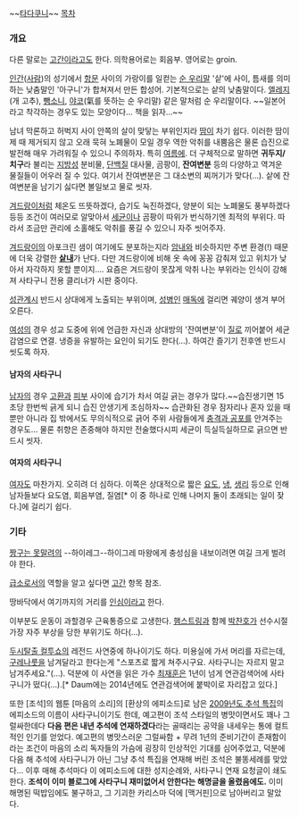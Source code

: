 ~~[[타다쿠니]]~~
[[목차]]

=== 개요 ===
다른 말로는 [[고간]]이라고도 한다. 의학용어로는 회음부. 영어로는 groin.

[[인간]]([[사람]])의 성기에서 [[항문]] 사이의 가랑이를 일컫는 [[순 우리말]] '샅'에 사이, 틈새를 의미하는 낮춤말인 '아구니'가 합쳐져서 만든 합성어. 기본적으로는 샅의 낮춤말이다. [[엘레지]](개 고추), [[뺑소니]], [[야코]](氣를 뜻하는 순 우리말) 같은 말처럼 순 우리말이다. ~~일본어라고 착각하는 경우도 있는 모양이다... 책을 읽자...~~

남녀 막론하고 허벅지 사이 안쪽의 살이 맞닿는 부위인지라 [[땀]]이 차기 쉽다. 이러한 땀이 제 때 제거되지 않고 오래 묵혀 노폐물이 모일 경우 역한 악취를 내뿜음은 물론 습진으로 발전해 매우 가려워질 수 있으니 주의하자. 특히 [[여름]]에.
더 구체적으로 말하면 '''귀두지/ 치구 '''라 불리는 [[지방]]성 분비물, [[단백질]] 대사물, 곰팡이, '''잔여변분''' 등의 다양하고 역겨운 물질들이 어우러 질 수 있다. 여기서 잔여변분은 그 대소변의 찌꺼기가 맞다(…). 샅에 잔여변분을 남기기 싫다면 볼일보고 물로 씻자.

[[겨드랑이]]처럼 체온도 뜨뜻하겠다, 습기도 눅진하겠다, 양분이 되는 노폐물도 풍부하겠다 등등 조건이 여러모로 알맞아서 [[세균]]이나 곰팡이 따위가 번식하기엔 최적의 부위다.
따라서 조금만 관리에 소홀해도 악취를 풍길 수 있으니 자주 씻어주자.

[[겨드랑이]]의 아포크린 샘이 여기에도 분포하는지라 [[암내]]와 비슷하지만 주변 환경(!) 때문에 더욱 강렬한 '''[[샅내]]'''가 난다.
다만 겨드랑이에 비해 옷 속에 꽁꽁 감춰져 있고 위치가 낮아서 자각하지 못할 뿐이지…. 요즘은 겨드랑이 못잖게 악취 나는 부위라는 인식이 강해져 사타구니 전용 클리너가 시판 중이다.

[[성관계]]시 반드시 상대에게 노출되는 부위이며, [[성병]]인 [[매독]]에 걸리면 궤양이 생겨 부어오른다.

[[여성]]의 경우 성교 도중에 위에 언급한 자신과 상대방의 '잔여변분'이 [[질]]로 끼어붙어 세균 감염으로 연결. 냉증을 유발하는 요인이 되기도 한다(…). 하여간 즐기기 전후엔 반드시 씻도록 하자.

==== 남자의 사타구니 ====
[[남자]]의 경우 [[고환]]과 [[피부]] 사이에 습기가 차서 여길 긁는 경우가 많다.~~습진생기면 15초당 한번씩 긁게 되니 습진 안생기게 조심하자~~
습관화된 경우 잠자리나 혼자 있을 때 뿐만 아니라 집 밖에서도 무의식적으로 긁어 주위 사람들에게 [[충격과 공포]]를 안겨주는 경우도... 물론 취향은 존중해야 하지만 전술했다시피 세균이 득실득실하므로 긁으면 반드시 씻자.

==== 여자의 사타구니 ====
[[여자]]도 마찬가지. 오히려 더 심하다. 이쪽은 상대적으로 짧은 [[요도]], [[냉]], [[생리]] 등으로 인해 남자들보다 요도염, 회음부염, 질염[* 이 중 하나로 인해 나머지 둘이 초래되는 일이 잦다.]에 걸리기 쉽다.

=== 기타 ===
[[짱구는 못말려]]의 --하이레그--하이그레 마왕에게 충성심을 내보이려면 여길 크게 벌려야 한다.

[[급소]]로서의 역할을 알고 싶다면 [[고간]] 항목 참조.

땅바닥에서 여기까지의 거리를 [[인심]]이라고 한다.

이부분도 운동이 과할경우 근육통증으로 고생한다. [[햄스트링]]과 함께 [[박찬호]]가 선수시절 가장 자주 부상을 당한 부위기도 하다(…).

[[두시탈출 컬투쇼]]의 레전드 사연중에 하나이기도 하다. 미용실에 가서 머리를 자르는데, [[구레나룻]]을 남겨달라고 한다는게 "스포츠로 짧게 쳐주시구요. 사타구니는 자르지 말고 남겨주세요."(…). 덕분에 이 사연을 읽은 가수 [[최재훈]]은 1년이 넘게 연관검색어에 사타구니가 떴다(…).[* Daum에는 2014년에도 연관검색어에 붙박이로 자리잡고 있다.]

또한 [조석]의 웹툰 [마음의 소리]의 [환상의 에피소드]로 남은 [http://comic.naver.com/webtoon/detail.nhn?titleId=20853&no=356 2009년도 추석 특집]의 에피소드의 이름이 사타구니이기도 한데, 예고편이 조석 스타일의 병맛이면서도 꽤나 그럴싸한데다 '''다음 편은 내년 추석에 연재하겠다'''라는 골때리는 공약을 내세우는 통에 컬트적인 인기를 얻었다. 예고편의 병맛스러운 그럴싸함 + 무려 1년의 준비기간이 존재함이라는 조건이 마음의 소리 독자들의 가슴에 굉장히 인상적인 기대를 심어주었고, 덕분에 다음 해 추석에 사타구니가 아닌 그냥 추석 특집을 연재해 버린 조석은 불똥세례를 맞았다... 이후 매해 추석마다 이 에피소드에 대한 성지순례와, 사타구니 연재 요청글이 쇄도한다. '''조석이 이미 블로그에 사타구니 재미없어서 안한다는 해명글을 올렸음에도.''' 이미 해명된 떡밥임에도 불구하고, 그 기괴한 카리스마 덕에 [맥거핀]으로 남아버리고 말았다.
